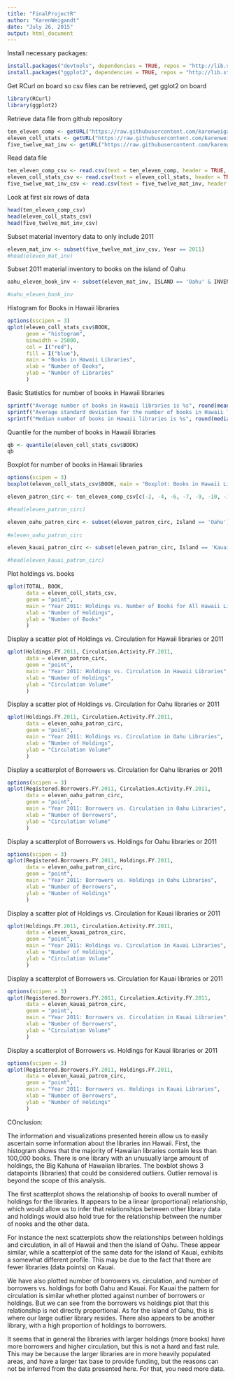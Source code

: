 ```yaml
---
title: "FinalProjectR"
author: "KarenWeigandt"
date: "July 26, 2015"
output: html_document
---
```



Install necessary packages:
```r
install.packages("devtools", dependencies = TRUE, repos = "http://lib.stat.cmu.edu/R/CRAN/")
install.packages("ggplot2", dependencies = TRUE, repos = "http://lib.stat.cmu.edu/R/CRAN/")

```

Get RCurl on board so csv files can be retrieved, get gglot2 on board

```r
library(RCurl)
library(ggplot2)

```


Retrieve data file from github repository
```r
ten_eleven_comp <- getURL("https://raw.githubusercontent.com/karenweigandt/cuny-summer-bridge/master/Libraries_Annual_Statistics_Comparison_2010-2011.csv")
eleven_coll_stats <- getURL("https://raw.githubusercontent.com/karenweigandt/cuny-summer-bridge/master/Libraries_Collection_Statistics_2011_2.csv")
five_twelve_mat_inv <- getURL("https://raw.githubusercontent.com/karenweigandt/cuny-summer-bridge/master/Libraries_Material_Inventory_2005_-_2012.csv")

```

Read data file
```r
ten_eleven_comp_csv <- read.csv(text = ten_eleven_comp, header = TRUE, stringsAsFactors = FALSE)
eleven_coll_stats_csv <- read.csv(text = eleven_coll_stats, header = TRUE, stringsAsFactors = FALSE)
five_twelve_mat_inv_csv <- read.csv(text = five_twelve_mat_inv, header = TRUE, stringsAsFactors = FALSE)

```


Look at first six rows of data
```r
head(ten_eleven_comp_csv)
head(eleven_coll_stats_csv)
head(five_twelve_mat_inv_csv)

```

Subset material inventory data to only include 2011
```r
eleven_mat_inv <- subset(five_twelve_mat_inv_csv, Year == 2011)
#head(eleven_mat_inv)

```

Subset 2011 material inventory to books on the island of Oahu
```r
oahu_eleven_book_inv <- subset(eleven_mat_inv, ISLAND == 'Oahu' & INVENTORY.DESCRIPTOR == 'Library Materials Books')

#oahu_eleven_book_inv
```


Histogram for Books in Hawaii libraries
```r
options(sscipen = 3)
qplot(eleven_coll_stats_csv$BOOK, 
      geom = "histogram", 
      binwidth = 25000,
      col = I("red"),
      fill = I("blue"),
      main = "Books in Hawaii Libraries",
      xlab = "Number of Books",
      ylab = "Number of Libraries"
      )

```

Basic Statistics for number of books in Hawaii libraries
```r
sprintf("Average number of books in Hawaii libraries is %s", round(mean(eleven_coll_stats_csv$BOOK)))
sprintf("Average standard deviation for the number of books in Hawaii libraries is %s", round(sd(eleven_coll_stats_csv$BOOK)))
sprintf("Median number of books in Hawaii libraries is %s", round(median(eleven_coll_stats_csv$BOOK)))

```


Quantile for the number of books in Hawaii libraries
```r
qb <- quantile(eleven_coll_stats_csv$BOOK)
qb

```


Boxplot for number of books in Hawaii libraries
```r
options(scipen = 3)
boxplot(eleven_coll_stats_csv$BOOK, main = "Boxplot: Books in Hawaii Libraries")

```


```r
eleven_patron_circ <- ten_eleven_comp_csv[c(-2, -4, -6, -7, -9, -10, -12,-13, -14, -15)]

#head(eleven_patron_circ)

eleven_oahu_patron_circ <- subset(eleven_patron_circ, Island == 'Oahu')
 
#eleven_oahu_patron_circ

eleven_kauai_patron_circ <- subset(eleven_patron_circ, Island == 'Kauai')

#head(eleven_kauai_patron_circ)
```

Plot holdings vs. books

```r
qplot(TOTAL, BOOK,
      data = eleven_coll_stats_csv, 
      geom = "point", 
      main = "Year 2011: Holdings vs. Number of Books for All Hawaii Libraries",
      xlab = "Number of Holdings",
      ylab = "Number of Books"
      )

```




Display a scatter plot of Holdings vs. Circulation for Hawaii libraries or 2011

```r
qplot(Holdings.FY.2011, Circulation.Activity.FY.2011,
      data = eleven_patron_circ, 
      geom = "point", 
      main = "Year 2011: Holdings vs. Circulation in Hawaii Libraries",
      xlab = "Number of Holdings",
      ylab = "Circulation Volume"
      )

```



Display a scatter plot of Holdings vs. Circulation for Oahu libraries or 2011

```r
qplot(Holdings.FY.2011, Circulation.Activity.FY.2011,
      data = eleven_oahu_patron_circ, 
      geom = "point", 
      main = "Year 2011: Holdings vs. Circulation in Oahu Libraries",
      xlab = "Number of Holdings",
      ylab = "Circulation Volume"
      )


```


Display a scatterplot of Borrowers vs. Circulation for Oahu libraries or 2011

```r
options(scipen = 3)
qplot(Registered.Borrowers.FY.2011, Circulation.Activity.FY.2011,
      data = eleven_oahu_patron_circ, 
      geom = "point", 
      main = "Year 2011: Borrowers vs. Circulation in Oahu Libraries",
      xlab = "Number of Borrowers",
      ylab = "Circulation Volume"
      )

```

Display a scatterplot of Borrowers vs. Holdings for Oahu libraries or 2011

```r
options(scipen = 3)
qplot(Registered.Borrowers.FY.2011, Holdings.FY.2011,
      data = eleven_oahu_patron_circ, 
      geom = "point", 
      main = "Year 2011: Borrowers vs. Holdings in Oahu Libraries",
      xlab = "Number of Borrowers",
      ylab = "Number of Holdings"
      )

```



Display a scatter plot of Holdings vs. Circulation for Kauai libraries or 2011

```r
qplot(Holdings.FY.2011, Circulation.Activity.FY.2011,
      data = eleven_kauai_patron_circ, 
      geom = "point", 
      main = "Year 2011: Holdings vs. Circulation in Kauai Libraries",
      xlab = "Number of Holdings",
      ylab = "Circulation Volume"
      )


```


Display a scatterplot of Borrowers vs. Circulation for Kauai libraries or 2011

```r
options(scipen = 3)
qplot(Registered.Borrowers.FY.2011, Circulation.Activity.FY.2011,
      data = eleven_kauai_patron_circ, 
      geom = "point", 
      main = "Year 2011: Borrowers vs. Circulation in Kauai Libraries",
      xlab = "Number of Borrowers",
      ylab = "Circulation Volume"
      )

```


Display a scatterplot of Borrowers vs. Holdings for Kauai libraries or 2011

```r
options(scipen = 3)
qplot(Registered.Borrowers.FY.2011, Holdings.FY.2011,
      data = eleven_kauai_patron_circ, 
      geom = "point", 
      main = "Year 2011: Borrowers vs. Holdings in Kauai Libraries",
      xlab = "Number of Borrowers",
      ylab = "Number of Holdings"
      )

```


COnclusion:

The information and visualizations presented herein allow us to easily ascertain some information about the libraries inn Hawaii.  First, the histogram shows that the majority of Hawaiian libraries contain less than 100,000 books.  There is one library with an unusually large amount of holdings, the Big Kahuna of Hawaiian libraries.  The boxblot shows 3 datapoints (libraries) that could be considered outliers.  Outlier removal is beyond the scope of this analysis.

The first scatterplot shows the relationship of books to overall number of holdings for the libraries.  It appears to be a linear (proportional) relationship, which would allow us to infer that relationships between other library data and holdings would also hold true for the relationship between the number of nooks and the other data.

For instance the next scatterplots show the relationships between holdings and circulation, in all of Hawaii and then the island of Oahu.  These appear similar,  while a scatterplot of the same data for the island of Kauai, exhibits a somewhat different profile.  This may be due to the fact that there are fewer libraries (data points) on Kauai.

We have also plotted number of borrowers vs. circulation, and number of borrowers vs. holdings for both Oahu and Kauai.  For Kauai the pattern for circulation is similar whether plotted against number of borrowers or holdings.  But we can see from the borrowers vs holdings plot that this relationship is not directly proportional.  As for the island of Oahu, this is where our large outlier library resides.  There also appears to be another library, with a high proportion of holdings to borrowers. 

It seems that in general the libraries with larger holdings (more books) have more borrowers and higher circulation, but this is not a hard and fast rule. This may be because the larger libraries are in more heavily populated areas, and have a larger tax base to provide funding, but the reasons can not be inferred from the data presented here.  For that, you need more data.
